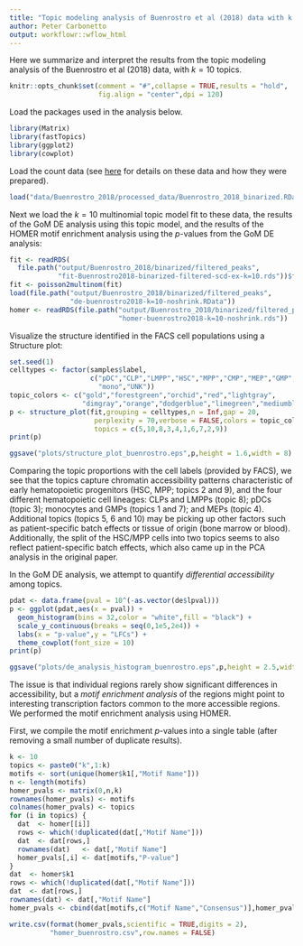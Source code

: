 ```yaml
---
title: "Topic modeling analysis of Buenrostro et al (2018) data with k = 10 topics"
author: Peter Carbonetto
output: workflowr::wflow_html
---
```


Here we summarize and interpret the results from the topic modeling
analysis of the Buenrostro et al (2018) data, with $k = 10$ topics.

```r
knitr::opts_chunk$set(comment = "#",collapse = TRUE,results = "hold",
                      fig.align = "center",dpi = 120)
```

Load the packages used in the analysis below.

```r
library(Matrix)
library(fastTopics)
library(ggplot2)
library(cowplot)
```

Load the count data (see [here](process_data_Buenrostro2018.html) for
details on these data and how they were prepared).

```r
load("data/Buenrostro_2018/processed_data/Buenrostro_2018_binarized.RData")
```

Next we load the $k = 10$ multinomial topic model fit to these data,
the results of the GoM DE analysis using this topic model, and the
results of the HOMER motif enrichment analysis using the *p*-values
from the GoM DE analysis:

```r
fit <- readRDS(
  file.path("output/Buenrostro_2018/binarized/filtered_peaks",
            "fit-Buenrostro2018-binarized-filtered-scd-ex-k=10.rds"))$fit
fit <- poisson2multinom(fit)
load(file.path("output/Buenrostro_2018/binarized/filtered_peaks",
               "de-buenrostro2018-k=10-noshrink.RData"))
homer <- readRDS(file.path("output/Buenrostro_2018/binarized/filtered_peaks",
                           "homer-buenrostro2018-k=10-noshrink.rds"))
```

Visualize the structure identified in the FACS cell populations using
a Structure plot:

```r
set.seed(1)
celltypes <- factor(samples$label,
                    c("pDC","CLP","LMPP","HSC","MPP","CMP","MEP","GMP",
                      "mono","UNK"))
topic_colors <- c("gold","forestgreen","orchid","red","lightgray",
                  "dimgray","orange","dodgerblue","limegreen","mediumblue")
p <- structure_plot(fit,grouping = celltypes,n = Inf,gap = 20,
                     perplexity = 70,verbose = FALSE,colors = topic_colors,
			         topics = c(5,10,8,3,4,1,6,7,2,9))
print(p)
```

```r
ggsave("plots/structure_plot_buenrostro.eps",p,height = 1.6,width = 8)
```

Comparing the topic proportions with the cell labels (provided by
FACS), we see that the topics capture chromatin accessibility patterns
characteristic of early hematopoietic progenitors (HSC, MPP; topics 2
and 9), and the four different hematopoietic cell lineages: CLPs and
LMPPs (topic 8); pDCs (topic 3); monocytes and GMPs (topics 1 and 7);
and MEPs (topic 4). Additional topics (topics 5, 6 and 10) may be
picking up other factors such as patient-specific batch effects or
tissue of origin (bone marrow or blood). Additionally, the split of
the HSC/MPP cells into two topics seems to also reflect
patient-specific batch effects, which also came up in the PCA analysis
in the original paper.

In the GoM DE analysis, we attempt to quantify *differential
accessibility* among topics. 

```r
pdat <- data.frame(pval = 10^(-as.vector(de$lpval)))
p <- ggplot(pdat,aes(x = pval)) +
  geom_histogram(bins = 32,color = "white",fill = "black") +
  scale_y_continuous(breaks = seq(0,1e5,2e4)) +
  labs(x = "p-value",y = "LFCs") +
  theme_cowplot(font_size = 10)
print(p)
```

```r
ggsave("plots/de_analysis_histogram_buenrostro.eps",p,height = 2.5,width = 3)
```

The issue is that individual regions rarely show significant
differences in accessibility, but a *motif enrichment analysis* of the
regions might point to interesting transcription factors common to the
more accessible regions. We performed the motif enrichment analysis
using HOMER.

First, we compile the motif enrichment *p*-values into a single table
(after removing a small number of duplicate results).

```r
k <- 10
topics <- paste0("k",1:k)
motifs <- sort(unique(homer$k1[,"Motif Name"]))
n <- length(motifs)
homer_pvals <- matrix(0,n,k)
rownames(homer_pvals) <- motifs
colnames(homer_pvals) <- topics
for (i in topics) {
  dat  <- homer[[i]]
  rows <- which(!duplicated(dat[,"Motif Name"]))
  dat  <- dat[rows,]
  rownames(dat)   <- dat[,"Motif Name"]
  homer_pvals[,i] <- dat[motifs,"P-value"]
}
dat  <- homer$k1
rows <- which(!duplicated(dat[,"Motif Name"]))
dat  <- dat[rows,]
rownames(dat) <- dat[,"Motif Name"]
homer_pvals <- cbind(dat[motifs,c("Motif Name","Consensus")],homer_pvals)
```

```r
write.csv(format(homer_pvals,scientific = TRUE,digits = 2),
          "homer_buenrostro.csv",row.names = FALSE)
```
